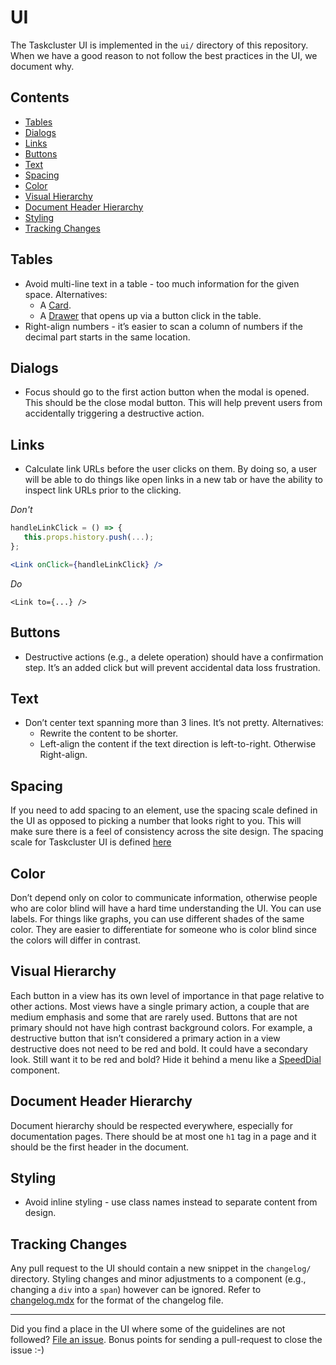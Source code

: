 # UI

The Taskcluster UI is implemented in the `ui/` directory of this repository.
When we have a good reason to not follow the best practices in the UI, we document why.

## Contents
* [Tables](#tables)
* [Dialogs](#dialogs)
* [Links](#links)
* [Buttons](#buttons)
* [Text](#text)
* [Spacing](#spacing)
* [Color](#color)
* [Visual Hierarchy](#visual-hierarchy)
* [Document Header Hierarchy](#document-header-hierarchy)
* [Styling](#styling)
* [Tracking Changes](#tracking-changes)

## Tables
* Avoid multi-line text in a table - too much information for the given space. Alternatives:
  * A [Card](https://material-ui.com/components/cards/).
  * A [Drawer](https://material-ui.com/components/drawers/) that opens up via a button click in the table.
* Right-align numbers - it’s easier to scan a column of numbers if the decimal part starts in the same location.

## Dialogs
* Focus should go to the first action button when the modal is opened.
This should be the close modal button. This will help prevent users
from accidentally triggering a destructive action.

## Links
* Calculate link URLs before the user clicks on them. By doing so, a user will be able to do things like open links in a
new tab or have the ability to inspect link URLs prior to the clicking.

_Don't_

```jsx
handleLinkClick = () => {
   this.props.history.push(...);
};

<Link onClick={handleLinkClick} />
```

_Do_

```
<Link to={...} />
```

## Buttons
* Destructive actions (e.g., a delete operation) should have a confirmation step.
It’s an added click but will prevent accidental data loss frustration.

## Text
* Don’t center text spanning more than 3 lines. It’s not pretty. Alternatives:
  * Rewrite the content to be shorter.
  * Left-align the content if the text direction is left-to-right. Otherwise Right-align.

## Spacing
If you need to add spacing to an element, use the spacing scale defined in the UI as opposed to picking
a number that looks right to you. This will make sure there is a feel of consistency across the site design.
The spacing scale for Taskcluster UI is defined
[here](https://github.com/taskcluster/taskcluster/blob/8b32ca158622af8450626579ad1d4b9d8f1d3a85/ui/src/theme.js#L129-L134)

## Color
Don’t depend only on color to communicate information, otherwise people who are color blind will have a hard time
understanding the UI. You can use labels. For things like graphs, you can use different shades of the same color.
They are easier to differentiate for someone who is color blind since the colors will differ in contrast.

## Visual Hierarchy
Each button in a view has its own level of importance in that page relative to other actions.
Most views have a single primary action, a couple that are medium emphasis and some that are rarely used.
Buttons that are not primary should not have high contrast background colors.
For example, a destructive button that isn’t considered a primary action in a view destructive does not
need to be red and bold. It could have a secondary look. Still want it to be red and bold?
Hide it behind a menu like a [SpeedDial](https://material-ui.com/components/speed-dial/) component.

## Document Header Hierarchy
Document hierarchy should be respected everywhere, especially for documentation pages.
There should be at most one `h1` tag in a page and it should be the first header in the document.

## Styling
* Avoid inline styling - use class names instead to separate content from design.

## Tracking Changes
Any pull request to the UI should contain a new snippet in the
`changelog/` directory. Styling changes and minor adjustments to a
component (e.g., changing a `div` into a `span`) however can be ignored. Refer to
[changelog.mdx](https://github.com/taskcluster/taskcluster/blob/master/dev-docs/best-practices/changelog.mdx)
for the format of the changelog file.

---

Did you find a place in the UI where some of the guidelines are not followed?
[File an issue](https://github.com/taskcluster/taskcluster/issues/new/).
Bonus points for sending a pull-request to close the issue :-)
